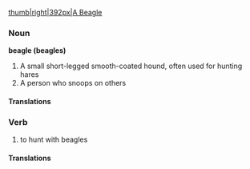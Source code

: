 [[image:beagle.png|thumb|right|392px|A Beagle]]
=== Noun ===
'''beagle (beagles)'''
# A small short-legged smooth-coated hound, often used for hunting hares
# A person who snoops on others
==== Translations ====
=== Verb ===
# to hunt with beagles
==== Translations ====